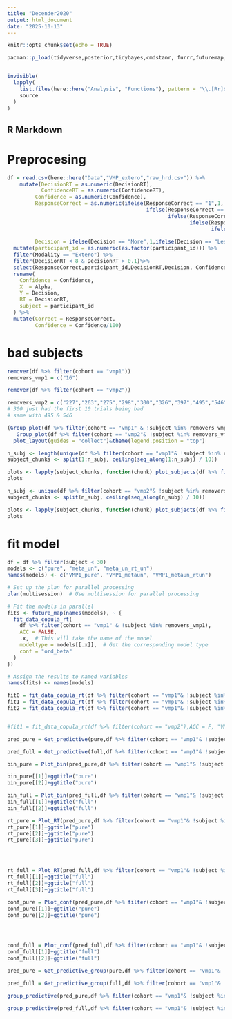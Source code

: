 ```yaml
---
title: "Decender2020"
output: html_document
date: "2025-10-13"
---
```


```r
knitr::opts_chunk$set(echo = TRUE)

pacman::p_load(tidyverse,posterior,tidybayes,cmdstanr, furrr,futuremap,ordbetareg, future.apply, patchwork,purrr)


invisible(
  lapply(
    list.files(here::here("Analysis", "Functions"), pattern = "\\.[Rr]$", full.names = TRUE),
    source
  )
)
```

## R Markdown

# Preprocesing

```r
df = read.csv(here::here("Data","VMP_extero","raw_hrd.csv")) %>% 
    mutate(DecisionRT = as.numeric(DecisionRT),
           ConfidenceRT = as.numeric(ConfidenceRT),
         Confidence = as.numeric(Confidence),
         ResponseCorrect = as.numeric(ifelse(ResponseCorrect == "1",1,
                                             ifelse(ResponseCorrect == "1.0",1,
                                                    ifelse(ResponseCorrect == "True",1,
                                                           ifelse(ResponseCorrect == "0",0,
                                                                  ifelse(ResponseCorrect == "0.0",0,
                                                                         ifelse(ResponseCorrect == "False",0,NA))))))),
         Decision = ifelse(Decision == "More",1,ifelse(Decision == "Less",0,NA))) %>% 
  mutate(participant_id = as.numeric(as.factor(participant_id))) %>%
  filter(Modality == "Extero") %>% 
  filter(DecisionRT < 8 & DecisionRT > 0.1)%>% 
  select(ResponseCorrect,participant_id,DecisionRT,Decision, Confidence, ConfidenceRT, Alpha,cohort)  %>% drop_na() %>% 
  rename(
    Confidence = Confidence,
    X  = Alpha,
    Y = Decision,
    RT = DecisionRT,
    subject = participant_id
  ) %>% 
  mutate(Correct = ResponseCorrect,
         Confidence = Confidence/100)
```

# bad subjects
```r
remover(df %>% filter(cohort == "vmp1"))
removers_vmp1 = c("16")

```


```r
remover(df %>% filter(cohort == "vmp2"))

removers_vmp2 = c("227","263","275","298","300","326","397","495","546")
# 300 just had the first 10 trials being bad
# same with 495 & 546
```


```r
(Group_plot(df %>% filter(cohort == "vmp1" & !subject %in% removers_vmp1))+ggtitle("Cohort1") | 
   Group_plot(df %>% filter(cohort == "vmp2"& !subject %in% removers_vmp2))+ggtitle("Cohort2"))+
  plot_layout(guides = "collect")&theme(legend.position = "top")
```


```r
n_subj <- length(unique(df %>% filter(cohort == "vmp1"& !subject %in% removers_vmp1) %>% .$subject))
subject_chunks <- split(1:n_subj, ceiling(seq_along(1:n_subj) / 10))

plots <- lapply(subject_chunks, function(chunk) plot_subjects(df %>% filter(cohort == "vmp1"), chunk, bin = 7))
plots
```


```r
n_subj <- unique(df %>% filter(cohort == "vmp2"& !subject %in% removers_vmp2) %>% .$subject)
subject_chunks <- split(n_subj, ceiling(seq_along(n_subj) / 10))

plots <- lapply(subject_chunks, function(chunk) plot_subjects(df %>% filter(cohort == "vmp2"), chunk, bin = 7))
plots

```

# fit model

```r

df = df %>% filter(subject < 30)
models <- c("pure", "meta_un", "meta_un_rt_un")
names(models) <- c("VMP1_pure", "VMP1_metaun", "VMP1_metaun_rtun")

# Set up the plan for parallel processing
plan(multisession)  # Use multisession for parallel processing

# Fit the models in parallel
fits <- future_map(names(models), ~ {
  fit_data_copula_rt(
    df %>% filter(cohort == "vmp1" & !subject %in% removers_vmp1),
    ACC = FALSE,
    .x,  # This will take the name of the model
    modeltype = models[[.x]],  # Get the corresponding model type
    conf = "ord_beta"
  )
})

# Assign the results to named variables
names(fits) <- names(models)

fit0 = fit_data_copula_rt(df %>% filter(cohort == "vmp1"& !subject %in% removers_vmp1),ACC = F, "VMP1_pure",modeltype = "pure",conf = "ord_beta")
fit1 = fit_data_copula_rt(df %>% filter(cohort == "vmp1"& !subject %in% removers_vmp1),ACC = F, "VMP1_metaun",modeltype = "meta_un",conf = "ord_beta")
fit2 = fit_data_copula_rt(df %>% filter(cohort == "vmp1"& !subject %in% removers_vmp1),ACC = F, "VMP1_metaun_rtun",modeltype = "meta_un_rt_un",conf = "ord_beta")


#fit1 = fit_data_copula_rt(df %>% filter(cohort == "vmp2"),ACC = F, "VMP2")
```


```r
pred_pure = Get_predictive(pure,df %>% filter(cohort == "vmp1"& !subject %in% removers_vmp1), n_draws = 10, model = "pure")

pred_full = Get_predictive(full,df %>% filter(cohort == "vmp1"& !subject %in% removers_vmp1), n_draws = 10, model = "full")
```






```r
bin_pure = Plot_bin(pred_pure,df %>% filter(cohort == "vmp1"& !subject %in% removers_vmp1), ACC = F)

bin_pure[[1]]+ggtitle("pure")
bin_pure[[2]]+ggtitle("pure")

bin_full = Plot_bin(pred_full,df %>% filter(cohort == "vmp1"& !subject %in% removers_vmp1), ACC = F)
bin_full[[1]]+ggtitle("full")
bin_full[[2]]+ggtitle("full")


```


```r
rt_pure = Plot_RT(pred_pure,df %>% filter(cohort == "vmp1"& !subject %in% removers_vmp1), bin = 7)
rt_pure[[1]]+ggtitle("pure")
rt_pure[[2]]+ggtitle("pure")
rt_pure[[3]]+ggtitle("pure")




rt_full = Plot_RT(pred_full,df %>% filter(cohort == "vmp1"& !subject %in% removers_vmp1), bin = 7)
rt_full[[1]]+ggtitle("full")
rt_full[[2]]+ggtitle("full")
rt_full[[3]]+ggtitle("full")
```






```r
conf_pure = Plot_conf(pred_pure,df %>% filter(cohort == "vmp1"& !subject %in% removers_vmp1), bin = 7)
conf_pure[[1]]+ggtitle("pure")
conf_pure[[2]]+ggtitle("pure")




conf_full = Plot_conf(pred_full,df %>% filter(cohort == "vmp1"& !subject %in% removers_vmp1), bin = 7)
conf_full[[1]]+ggtitle("full")
conf_full[[2]]+ggtitle("full")
```




```r
pred_pure = Get_predictive_group(pure,df %>% filter(cohort == "vmp1"& !subject %in% removers_vmp1), n_draws = 2000, model = "pure")

pred_full = Get_predictive_group(full,df %>% filter(cohort == "vmp1"& !subject %in% removers_vmp1), n_draws = 2000, model = "full")
```


```r
group_predictive(pred_pure,df %>% filter(cohort == "vmp1"& !subject %in% removers_vmp1))

group_predictive(pred_full,df %>% filter(cohort == "vmp1"& !subject %in% removers_vmp1))

```


